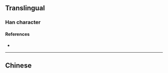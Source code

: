 {{character info}}
==Translingual==

===Han character===
{{Han char|rn=18|rad=刀|as=08|sn=10|four=|canj=VWLN|ids=⿰甾刂}}

====References====
* {{Han ref|kx=0141.340|hdz=10347.060|uh=34EF|ud=13551}}

----

==Chinese==
{{zh-see|劙|v}}